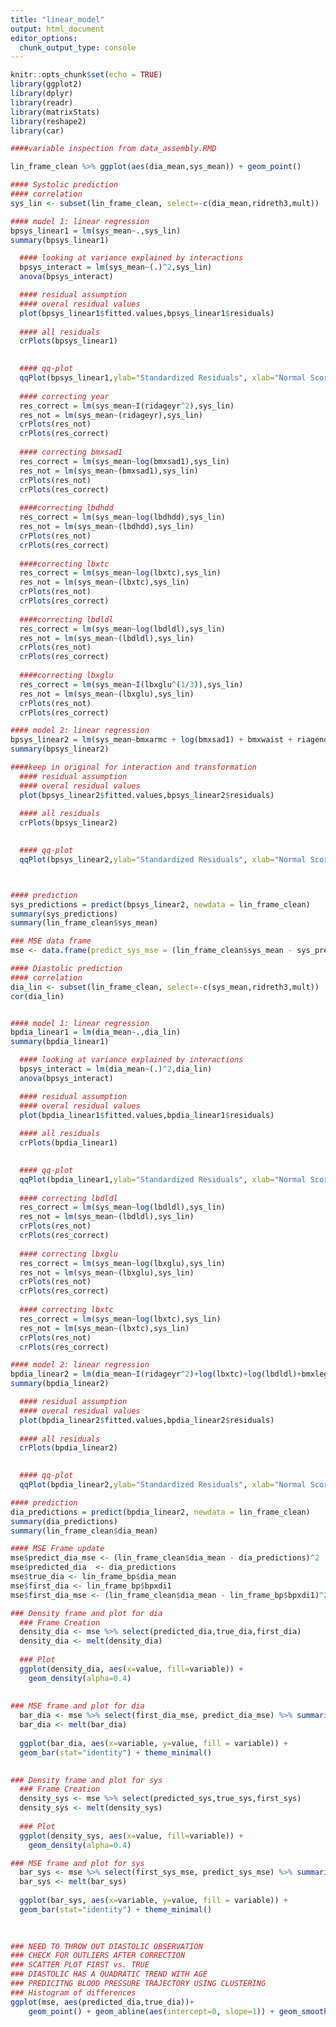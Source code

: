 ---
title: "linear_model"
output: html_document
editor_options: 
  chunk_output_type: console
---

```{r setup, include=FALSE}
knitr::opts_chunk$set(echo = TRUE)
library(ggplot2)
library(dplyr)
library(readr)
library(matrixStats)
library(reshape2)
library(car)
```



```{r}
####variable inspection from data_assembly.RMD

```


```{r}
lin_frame_clean %>% ggplot(aes(dia_mean,sys_mean)) + geom_point()
```


```{r}
#### Systolic prediction 
#### correlation
sys_lin <- subset(lin_frame_clean, select=-c(dia_mean,ridreth3,mult))

#### model 1: linear regression
bpsys_linear1 = lm(sys_mean~.,sys_lin)
summary(bpsys_linear1)

  #### looking at variance explained by interactions
  bpsys_interact = lm(sys_mean~(.)^2,sys_lin)
  anova(bpsys_interact)

  #### residual assumption 
  #### overal residual values 
  plot(bpsys_linear1$fitted.values,bpsys_linear1$residuals)
  
  #### all residuals 
  crPlots(bpsys_linear1)

  
  #### qq-plot
  qqPlot(bpsys_linear1,ylab="Standardized Residuals", xlab="Normal Scores")
  
  #### correcting year 
  res_correct = lm(sys_mean~I(ridageyr^2),sys_lin)
  res_not = lm(sys_mean~(ridageyr),sys_lin)
  crPlots(res_not)
  crPlots(res_correct)
  
  #### correcting bmxsad1
  res_correct = lm(sys_mean~log(bmxsad1),sys_lin)
  res_not = lm(sys_mean~(bmxsad1),sys_lin)
  crPlots(res_not)
  crPlots(res_correct)
  
  ####correcting lbdhdd
  res_correct = lm(sys_mean~log(lbdhdd),sys_lin)
  res_not = lm(sys_mean~(lbdhdd),sys_lin)
  crPlots(res_not)
  crPlots(res_correct)
  
  ####correcting lbxtc
  res_correct = lm(sys_mean~log(lbxtc),sys_lin)
  res_not = lm(sys_mean~(lbxtc),sys_lin)
  crPlots(res_not)
  crPlots(res_correct)
  
  ####correcting lbdldl
  res_correct = lm(sys_mean~log(lbdldl),sys_lin)
  res_not = lm(sys_mean~(lbdldl),sys_lin)
  crPlots(res_not)
  crPlots(res_correct)
  
  ####correcting lbxglu
  res_correct = lm(sys_mean~I(lbxglu^(1/3)),sys_lin)
  res_not = lm(sys_mean~(lbxglu),sys_lin)
  crPlots(res_not)
  crPlots(res_correct)

#### model 2: linear regression
bpsys_linear2 = lm(sys_mean~bmxarmc + log(bmxsad1) + bmxwaist + riagendr + ridageyr + I(ridageyr^2) + log(lbdldl) + log(lbxtc) + I(lbxglu^(1/3)) + hispanic + black + ridageyr:white + ridageyr:lbdldl + bmxarmc:ridageyr, sys_lin)
summary(bpsys_linear2)

####keep in original for interaction and transformation 
  #### residual assumption 
  #### overal residual values 
  plot(bpsys_linear2$fitted.values,bpsys_linear2$residuals)
  
  #### all residuals 
  crPlots(bpsys_linear2)

  
  #### qq-plot
  qqPlot(bpsys_linear2,ylab="Standardized Residuals", xlab="Normal Scores")



#### prediction 
sys_predictions = predict(bpsys_linear2, newdata = lin_frame_clean)
summary(sys_predictions)
summary(lin_frame_clean$sys_mean)

### MSE data frame 
mse <- data.frame(predict_sys_mse = (lin_frame_clean$sys_mean - sys_predictions)^2, predicted_sys = sys_predictions,true_sys = lin_frame_bp$sys_mean, first_sys = lin_frame_bp$bpxsy1, first_sys_mse = (lin_frame_clean$sys_mean - lin_frame_bp$bpxsy1)^2 ) 

```

```{r}
#### Diastolic prediction 
#### correlation
dia_lin <- subset(lin_frame_clean, select=-c(sys_mean,ridreth3,mult))
cor(dia_lin)


#### model 1: linear regression
bpdia_linear1 = lm(dia_mean~.,dia_lin)
summary(bpdia_linear1)

  #### looking at variance explained by interactions
  bpsys_interact = lm(dia_mean~(.)^2,dia_lin)
  anova(bpsys_interact)

  #### residual assumption 
  #### overal residual values 
  plot(bpdia_linear1$fitted.values,bpdia_linear1$residuals)
  
  #### all residuals 
  crPlots(bpdia_linear1)

  
  #### qq-plot
  qqPlot(bpdia_linear1,ylab="Standardized Residuals", xlab="Normal Scores")
  
  #### correcting lbdldl
  res_correct = lm(sys_mean~log(lbdldl),sys_lin)
  res_not = lm(sys_mean~(lbdldl),sys_lin)
  crPlots(res_not)
  crPlots(res_correct)
  
  #### correcting lbxglu
  res_correct = lm(sys_mean~log(lbxglu),sys_lin)
  res_not = lm(sys_mean~(lbxglu),sys_lin)
  crPlots(res_not)
  crPlots(res_correct)
  
  #### correcting lbxtc
  res_correct = lm(sys_mean~log(lbxtc),sys_lin)
  res_not = lm(sys_mean~(lbxtc),sys_lin)
  crPlots(res_not)
  crPlots(res_correct)

#### model 2: linear regression
bpdia_linear2 = lm(dia_mean~I(ridageyr^2)+log(lbxtc)+log(lbdldl)+bmxleg+bmxsad1+riagendr+diq010+lbdhdd+hispanic+asian+bmxleg:ridageyr+bmxwaist:ridageyr+ridageyr:diq010+ridageyr:lbdhdd,dia_lin)
summary(bpdia_linear2)

  #### residual assumption 
  #### overal residual values 
  plot(bpdia_linear2$fitted.values,bpdia_linear2$residuals)
  
  #### all residuals 
  crPlots(bpdia_linear2)

  
  #### qq-plot
  qqPlot(bpdia_linear2,ylab="Standardized Residuals", xlab="Normal Scores")

#### prediction 
dia_predictions = predict(bpdia_linear2, newdata = lin_frame_clean)
summary(dia_predictions)
summary(lin_frame_clean$dia_mean)

#### MSE Frame update
mse$predict_dia_mse <- (lin_frame_clean$dia_mean - dia_predictions)^2
mse$predicted_dia  <- dia_predictions
mse$true_dia <- lin_frame_bp$dia_mean
mse$first_dia <- lin_frame_bp$bpxdi1
mse$first_dia_mse <- (lin_frame_clean$dia_mean - lin_frame_bp$bpxdi1)^2

```



```{r}
### Density frame and plot for dia 
  ### Frame Creation 
  density_dia <- mse %>% select(predicted_dia,true_dia,first_dia)
  density_dia <- melt(density_dia)
  
  ### Plot 
  ggplot(density_dia, aes(x=value, fill=variable)) +
    geom_density(alpha=0.4)
  
  
### MSE frame and plot for dia
  bar_dia <- mse %>% select(first_dia_mse, predict_dia_mse) %>% summarise(first_dia_mse = mean(first_dia_mse), predict_dia_mse = mean(predict_dia_mse))
  bar_dia <- melt(bar_dia)
  
  ggplot(bar_dia, aes(x=variable, y=value, fill = variable)) +
  geom_bar(stat="identity") + theme_minimal()
  
```

```{r}
### Density frame and plot for sys
  ### Frame Creation 
  density_sys <- mse %>% select(predicted_sys,true_sys,first_sys)
  density_sys <- melt(density_sys)
  
  ### Plot 
  ggplot(density_sys, aes(x=value, fill=variable)) +
    geom_density(alpha=0.4)

### MSE frame and plot for sys 
  bar_sys <- mse %>% select(first_sys_mse, predict_sys_mse) %>% summarise(first_sys_mse = mean(first_sys_mse), predict_sys_mse = mean(predict_sys_mse))
  bar_sys <- melt(bar_sys)
  
  ggplot(bar_sys, aes(x=variable, y=value, fill = variable)) +
  geom_bar(stat="identity") + theme_minimal()

  
  
### NEED TO THROW OUT DIASTOLIC OBSERVATION 
### CHECK FOR OUTLIERS AFTER CORRECTION 
### SCATTER PLOT FIRST vs. TRUE 
### DIASTOLIC HAS A QUADRATIC TREND WITH AGE 
### PREDICITNG BLOOD PRESSURE TRAJECTORY USING CLUSTERING 
### Histogram of differences 
ggplot(mse, aes(predicted_dia,true_dia))+
    geom_point() + geom_abline(aes(intercept=0, slope=1)) + geom_smooth(method="lm")
```

